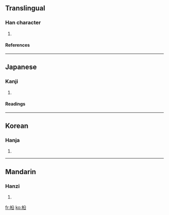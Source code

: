 ==Translingual==
===Han character===
{{Han char|rn=75|rad=木|as=05|sn=9|four=|canj=木金口 (DCR)}}
# {{defn|Han|sort=木05}}
====References====
{{Han ref|kx=0519.080|dkj=14625|dj=0907.060|hdz=21186.050|uh=67D7|ud=26583}}

----
==Japanese==
===Kanji===
{{ja-kanji|grade=|rs=木05}}
# {{defn|Japanese}} 
====Readings====
{{ja-readings|on=[[しょう]] (shō)|kun=[[まつ]] (matsu)}}

----
==Korean==
===Hanja===
{{ko-hanja|hangeul=송|eumhun=|rv=song|mr=song|y=song}}
# {{defn|Korean}}

----
==Mandarin==
===Hanzi===
{{cmn-hanzi|pin=[[sōng]] ([[song1]])|wg=sung<sup>1</sup>}}
# {{defn|Mandarin}}

[[fr:柗]]
[[ko:柗]]